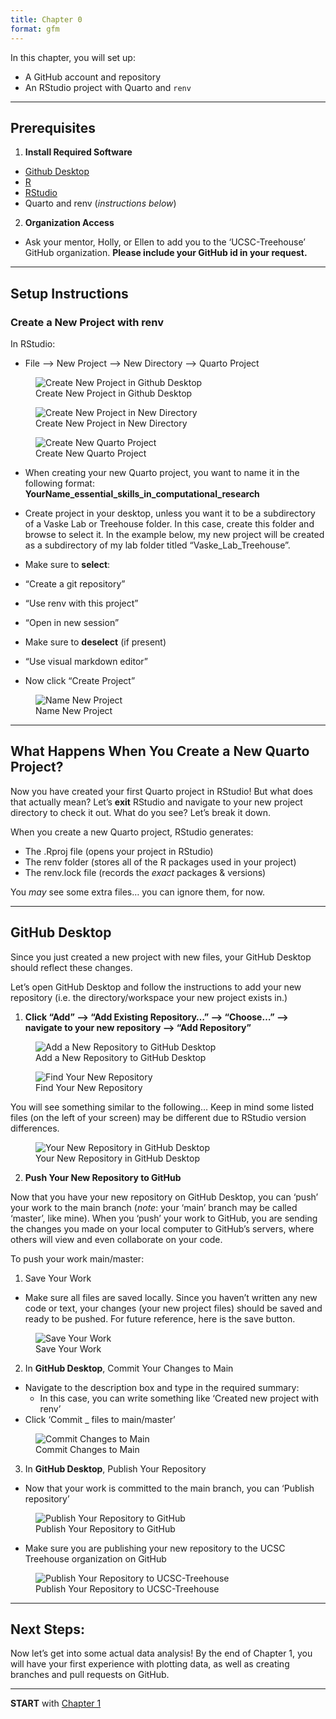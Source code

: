 ```yaml
---
title: Chapter 0
format: gfm
---
```


In this chapter, you will set up:

-   A GitHub account and repository
-   An RStudio project with Quarto and `renv`

------------------------------------------------------------------------

## Prerequisites

1.  **Install Required Software**

-   [Github Desktop](https://github.com/apps/desktop)
-   [R](https://www.r-project.org)
-   [RStudio](https://posit.co/download/rstudio-desktop/)
-   Quarto and renv (*instructions below*)

2.  **Organization Access**

-   Ask your mentor, Holly, or Ellen to add you to the 'UCSC-Treehouse' GitHub organization.
**Please include your GitHub id in your request.**

------------------------------------------------------------------------

## Setup Instructions

### Create a New Project with renv

In RStudio:

-   File --\> New Project --\> New Directory --\> Quarto Project

![Create New Project in Github Desktop](Images/create_new_project.png){fig-alt="Image showing file button to create 'New Project'" .border}

![Create New Project in New Directory](Images/project_in_existing_directory.png){fig-alt="Image showing button on RStudio to 'Create Project' within 'New Directory'" .border}

![Create New Quarto Project](Images/new_quarto_project.png){fig-alt="Image showing new Quarto Project button" .border}

-   When creating your new Quarto project, you want to name it in the following format: **YourName_essential_skills_in_computational_research**

-   Create project in your desktop, unless you want it to be a subdirectory of a Vaske Lab or Treehouse folder.
In this case, create this folder and browse to select it.
In the example below, my new project will be created as a subdirectory of my lab folder titled "Vaske_Lab_Treehouse".
-   Make sure to **select**:
  - "Create a git repository"
  - "Use renv with this project"
  - "Open in new session"
-   Make sure to **deselect** (if present)
  - "Use visual markdown editor"
-   Now click "Create Project"

![Name New Project](Images/name_quarto_project.png){.border
fig-alt="Image showing how to name new Quarto project, put in Vaske or Treehouse folder, and initialize with renv"}

------------------------------------------------------------------------

## What Happens When You Create a New Quarto Project?

Now you have created your first Quarto project in RStudio!
But what does that actually mean?
Let's **exit** RStudio and navigate to your new project directory to check it out.
What do you see?
Let's break it down.

When you create a new Quarto project, RStudio generates:

- The .Rproj file (opens your project in RStudio)
- The renv folder (stores all of the R packages used in your project)
- The renv.lock file (records the *exact* packages & versions)

You *may* see some extra files... you can ignore them, for now.

------------------------------------------------------------------------

## GitHub Desktop

Since you just created a new project with new files, your GitHub Desktop should reflect these changes.

Let's open GitHub Desktop and follow the instructions to add your new repository (i.e. the directory/workspace your new project exists in.)

1. **Click "Add" --\> "Add Existing Repository..." --\> "Choose..." --\> navigate to your new repository --\> "Add Repository"**

![Add a New Repository to GitHub Desktop](Images/add_repo_to_github_desktop.png){.border
fig-alt="GitHub Desktop visual with buttons to add an existing repository"}

![Find Your New Repository](Images/find_new_repo.png){.border
fi-alt="GitHub Desktop visual with buttons to add your new local repository"}

You will see something similar to the following...
Keep in mind some listed files (on the left of your screen) may be different due to RStudio version differences.

![Your New Repository in GitHub Desktop](Images/new_repo_in_github_desktop.png){.border
fig-alt="GitHub Desktop screen upon adding new repository; files listed on the left"}

2. **Push Your New Repository to GitHub**

Now that you have your new repository on GitHub Desktop, you can 'push' your work to the main branch (*note*: your 'main' branch may be called 'master', like mine).
When you 'push' your work to GitHub, you are sending the changes you made on your local computer to GitHub's servers, where others will view and even collaborate on your code.

To push your work main/master:

1. Save Your Work

- Make sure all files are saved locally.
Since you haven't written any new code or text, your changes (your new project files) should be saved and ready to be pushed.
For future reference, here is the save button.

![Save Your Work](Images/save_changes.png){.border
fig-alt="Button on RStudio to save changes to current document, circled in red"}

2. In **GitHub Desktop**, Commit Your Changes to Main

- Navigate to the description box and type in the required summary:
  - In this case, you can write something like 'Created new project with renv'
- Click 'Commit _ files to main/master'

![Commit Changes to Main](Images/push_to_main.png){.border
fig-alt=""}

3. In **GitHub Desktop**, Publish Your Repository

- Now that your work is committed to the main branch, you can 'Publish repository'

![Publish Your Repository to GitHub](Images/publish_repo.png){.border
fig-alt="GitHub Desktop screen after committing changes to main branch. Publish repository button is in blue."}

- Make sure you are publishing your new repository to the UCSC Treehouse organization on GitHub

![Publish Your Repository to UCSC-Treehouse](Images/publish_repo_to_treehouse_org.png){.border
fig-alt="GitHub Desktop visual with button to publish your new repository. The organization is changed from 'none' to 'UCSC-Treehouse'."}

------------------------------------------------------------------------

## Next Steps:

Now let's get into some actual data analysis!
By the end of Chapter 1, you will have your first experience with plotting data, as well as creating branches and pull requests on GitHub.

------------------------------------------------------------------------

**START** with [Chapter 1](https://github.com/UCSC-Treehouse/Essential-skills-for-Treehouse-computational-research/blob/main/Chapter-Instructions/Chapter_01_Instructions.md)